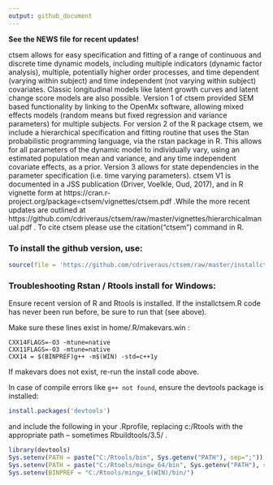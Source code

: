 ```yaml
---
output: github_document
---
```


<!-- README.md is generated from README.Rmd. Please edit that file -->

<!-- [![Build Status](https://travis-ci.org/cdriveraus/ctsem.svg?branch=master)](https://travis-ci.org/cdriveraus/ctsem) -->

**See the NEWS file for recent updates!**

ctsem allows for easy specification and fitting of a range of continuous and discrete time dynamic models, including multiple indicators (dynamic factor analysis), multiple, potentially higher order processes, and time dependent (varying within subject) and time independent (not varying within subject) covariates. Classic longitudinal models like latent growth curves and latent change score models are also possible.  Version 1 of ctsem provided SEM based functionality by linking to the OpenMx software, allowing mixed effects models (random means but fixed regression and variance parameters) for multiple subjects. For version 2 of the R package ctsem, we include a hierarchical specification and fitting routine that uses the Stan probabilistic programming language, via the rstan package in R. This allows for all parameters of the dynamic model to individually vary, using an estimated population mean and variance, and any time independent covariate effects, as a prior. Version 3 allows for state dependencies in the parameter specification (i.e. time varying parameters). ctsem V1 is documented in a JSS publication (Driver, Voelkle, Oud, 2017), and in R vignette form at https://cran.r-project.org/package=ctsem/vignettes/ctsem.pdf .While the more recent updates are outlined at https://github.com/cdriveraus/ctsem/raw/master/vignettes/hierarchicalmanual.pdf . To cite ctsem please use the citation("ctsem") command in R.

### To install the github version, use:
```r
source(file = 'https://github.com/cdriveraus/ctsem/raw/master/installctsem.R')
```


### Troubleshooting Rstan / Rtools install for Windows:

Ensure recent version of R and Rtools is installed.
If the installctsem.R code has never been run before, be sure to run that (see above).

Make sure these lines exist in home/.R/makevars.win :

```
CXX14FLAGS=-O3 -mtune=native
CXX11FLAGS=-O3 -mtune=native
CXX14 = $(BINPREF)g++ -m$(WIN) -std=c++1y
```

If makevars does not exist, re-run the install code above.

In case of compile errors like `g++ not found`, ensure the devtools package is installed:

```r
install.packages('devtools')
```

and include the following in your .Rprofile, replacing c:/Rtools with the appropriate path -- sometimes Rbuildtools/3.5/ . 

```r
library(devtools)
Sys.setenv(PATH = paste("C:/Rtools/bin", Sys.getenv("PATH"), sep=";"))
Sys.setenv(PATH = paste("C:/Rtools/mingw_64/bin", Sys.getenv("PATH"), sep=";"))
Sys.setenv(BINPREF = "C:/Rtools/mingw_$(WIN)/bin/")
```
